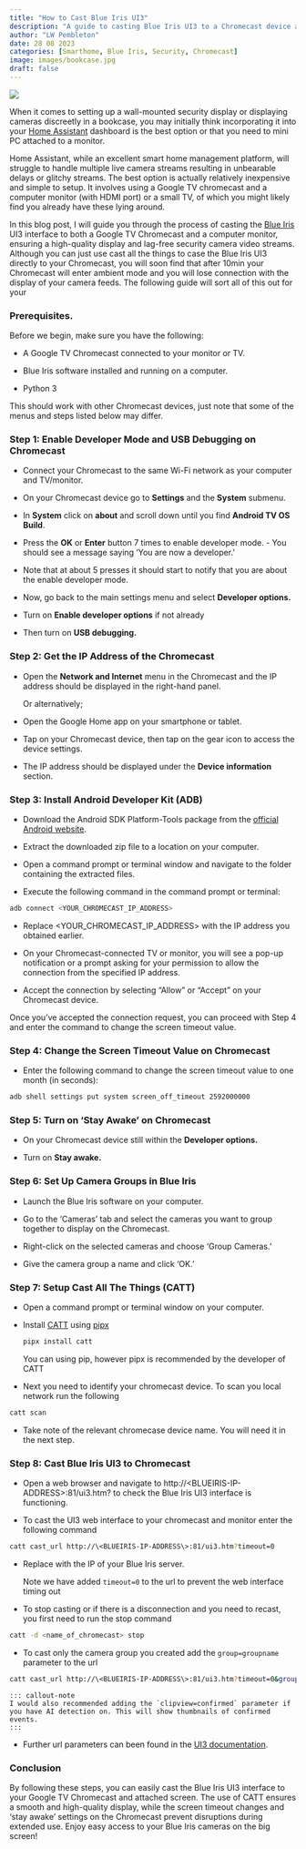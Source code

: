 ```yaml
---
title: "How to Cast Blue Iris UI3"
description: "A guide to casting Blue Iris UI3 to a Chromecast device and monitor"
author: "LW Pembleton"
date: 28 08 2023
categories: [Smarthome, Blue Iris, Security, Chromecast]
image: images/bookcase.jpg
draft: false
---
```


![](images/bookcase.jpg){fig-align="center"}

When it comes to setting up a wall-mounted security display or displaying cameras discreetly in a bookcase, you may initially think incorporating it into your [Home Assistant](https://www.home-assistant.io/) dashboard is the best option or that you need to mini PC attached to a monitor.

Home Assistant, while an excellent smart home management platform, will struggle to handle multiple live camera streams resulting in unbearable delays or glitchy streams. The best option is actually relatively inexpensive and simple to setup. It involves using a Google TV chromecast and a computer monitor (with HDMI port) or a small TV, of which you might likely find you already have these lying around.

In this blog post, I will guide you through the process of casting the [Blue Iris](https://blueirissoftware.com/) UI3 interface to both a Google TV Chromecast and a computer monitor, ensuring a high-quality display and lag-free security camera video streams. Although you can just use cast all the things to case the Blue Iris UI3 directly to your Chromecast, you will soon find that after 10min your Chromecast will enter ambient mode and you will lose connection with the display of your camera feeds. The following guide will sort all of this out for your

### Prerequisites.

Before we begin, make sure you have the following:

-   A Google TV Chromecast connected to your monitor or TV.

-   Blue Iris software installed and running on a computer.

-   Python 3

::: callout-note
This should work with other Chromecast devices, just note that some of the menus and steps listed below may differ.
:::

### Step 1: Enable Developer Mode and USB Debugging on Chromecast

-   Connect your Chromecast to the same Wi-Fi network as your computer and TV/monitor.

-   On your Chromecast device go to **Settings** and the **System** submenu.

-   In **System** click on **about** and scroll down until you find **Android TV OS Build**.

-   Press the **OK** or **Enter** button 7 times to enable developer mode. - You should see a message saying 'You are now a developer.'

-   Note that at about 5 presses it should start to notify that you are about the enable developer mode.

-   Now, go back to the main settings menu and select **Developer options.**

-   Turn on **Enable developer options** if not already

-   Then turn on **USB debugging.**

### Step 2: Get the IP Address of the Chromecast

-   Open the **Network and Internet** menu in the Chromecast and the IP address should be displayed in the right-hand panel.

    Or alternatively;

-   Open the Google Home app on your smartphone or tablet.

-   Tap on your Chromecast device, then tap on the gear icon to access the device settings.

-   The IP address should be displayed under the **Device information** section.

### Step 3: Install Android Developer Kit (ADB)

-   Download the Android SDK Platform-Tools package from the [official Android website](https://developer.android.com/tools/releases/platform-tools).

-   Extract the downloaded zip file to a location on your computer.

-   Open a command prompt or terminal window and navigate to the folder containing the extracted files.

-   Execute the following command in the command prompt or terminal:

``` bash
adb connect <YOUR_CHROMECAST_IP_ADDRESS>
```

-   Replace \<YOUR_CHROMECAST_IP_ADDRESS\> with the IP address you obtained earlier.

-   On your Chromecast-connected TV or monitor, you will see a pop-up notification or a prompt asking for your permission to allow the connection from the specified IP address.

-   Accept the connection by selecting "Allow" or "Accept" on your Chromecast device.

Once you've accepted the connection request, you can proceed with Step 4 and enter the command to change the screen timeout value.

### Step 4: Change the Screen Timeout Value on Chromecast

-   Enter the following command to change the screen timeout value to one month (in seconds):

``` bash
adb shell settings put system screen_off_timeout 2592000000
```

### Step 5: Turn on 'Stay Awake' on Chromecast

-   On your Chromecast device still within the **Developer options.**

-   Turn on **Stay awake.**

### Step 6: Set Up Camera Groups in Blue Iris

-   Launch the Blue Iris software on your computer.

-   Go to the 'Cameras' tab and select the cameras you want to group together to display on the Chromecast.

-   Right-click on the selected cameras and choose 'Group Cameras.'

-   Give the camera group a name and click 'OK.'

### Step 7: Setup Cast All The Things (CATT)

-   Open a command prompt or terminal window on your computer.

-   Install [CATT](https://github.com/skorokithakis/catt) using [pipx](https://pypa.github.io/pipx/)

    ``` bash
    pipx install catt
    ```

    ::: callout-note
    You can using pip, however pipx is recommended by the developer of CATT
    :::

-   Next you need to identify your chromecast device. To scan you local network run the following

``` bash
catt scan
```

-   Take note of the relevant chromecase device name. You will need it in the next step.

### Step 8: Cast Blue Iris UI3 to Chromecast

-   Open a web browser and navigate to http://\<BLUEIRIS-IP-ADDRESS\>:81/ui3.htm? to check the Blue Iris UI3 interface is functioning.

-   To cast the UI3 web interface to your chromecast and monitor enter the following command

``` bash
catt cast_url http://\<BLUEIRIS-IP-ADDRESS\>:81/ui3.htm?timeout=0
```

-   Replace <BLUEIRIS-IP-ADDRESS> with the IP of your Blue Iris server.

    ::: callout-note
    Note we have added `timeout=0` to the url to prevent the web interface timing out
    :::

-   To stop casting or if there is a disconnection and you need to recast, you first need to run the stop command

``` bash
catt -d <name_of_chromecast> stop
```

-   To cast only the camera group you created add the `group=groupname` parameter to the url

``` bash
catt cast_url http://\<BLUEIRIS-IP-ADDRESS\>:81/ui3.htm?timeout=0&group=groupname
```

```         
::: callout-note
I would also recommended adding the `clipview=confirmed` parameter if you have AI detection on. This will show thumbnails of confirmed events.
:::
```

-   Further url parameters can been found in the [UI3 documentation](https://bp2008.github.io/ui3/ui3/help/help.html#urlparameters).

### Conclusion

By following these steps, you can easily cast the Blue Iris UI3 interface to your Google TV Chromecast and attached screen. The use of CATT ensures a smooth and high-quality display, while the screen timeout changes and 'stay awake' settings on the Chromecast prevent disruptions during extended use. Enjoy easy access to your Blue Iris cameras on the big screen!
